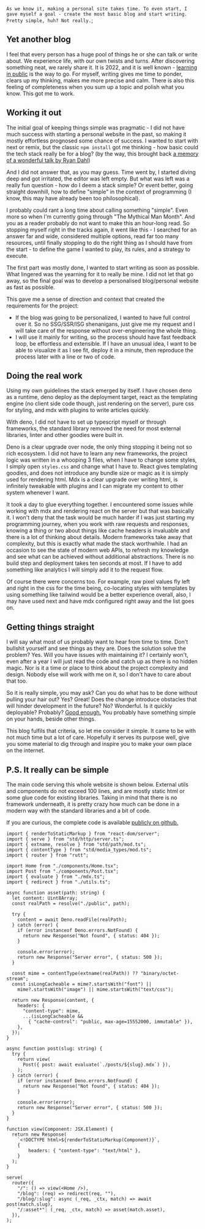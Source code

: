 `As we know it, making a personal site takes time. To even start, I gave myself a goal - create the most basic blog and start writing. Pretty simple, huh? Not really.`;

## Yet another blog

I feel that every person has a huge pool of things he or she can talk or write
about. We experience life, with our own twists and turns. After discovering
something neat, we rarely share it. It is 2022, and it is well known -
[learning in public](https://www.swyx.io/learn-in-public/) is the way to go. For
myself, writing gives me time to ponder, clears up my thinking, makes me more
precise and calm. There is also this feeling of completeness when you sum up a
topic and polish what you know. This got me to work.

## Working it out

The initial goal of keeping things simple was pragmatic - I did not have much
success with starting a personal website in the past, so making it mostly
effortless prognosed some chance of success. I wanted to start with next or
remix, but the classic `npm install` got me thinking - how basic could the tech
stack really be for a blog? (by the way, this brought back
[a memory of a wonderful talk by Ryan Dahl](https://www.youtube.com/watch?v=3NR9Spj0DmQ))

And I did not answer that, as you may guess. Time went by, I started diving deep
and got irritated, the editor was left empty. But what was left was a really fun
question - how do I deem a stack simple? Or event better, going straight
downhill, how to define "simple" in the context of programming (I know, this may
have already been too philosophical).

I probably could rant a long time about calling something "simple". Even more so
when I'm currently going through "The Mythical Man Month". And you as a reader
probably do not want to make this an hour-long read. So stopping myself right in
the tracks again, it went like this - I searched for an answer far and wide,
considered multiple options, read far too many resources, until finally stopping
to do the right thing as I should have from the start - to define the game I
wanted to play, its rules, and a strategy to execute.

The first part was mostly done, I wanted to start writing as soon as possible.
What lingered was the yearning for it to really be mine. I did not let that go
away, so the final goal was to develop a personalised blog/personal website as
fast as possible.

This gave me a sense of direction and context that created the requirements for
the project:

- If the blog was going to be personalized, I wanted to have full control over
  it. So no SSG/SSR/ISG shenanigans, just give me my request and I will take
  care of the response without over-engineering the whole thing.
- I will use it mainly for writing, so the process should have fast feedback
  loop, be effortless and extensible. If I have an unusual idea, I want to be
  able to visualize it as I see fit, deploy it in a minute, then reproduce the
  process later with a line or two of code.

## Doing the real work

Using my own guidelines the stack emerged by itself. I have chosen deno as a
runtime, deno deploy as the deployment target, react as the templating engine
(no client side code though, just rendering on the server), pure css for
styling, and mdx with plugins to write articles quickly.

With deno, I did not have to set up typescript myself or through frameworks, the
standard library removed the need for most external libraries, linter and other
goodies were built in.

Deno is a clear upgrade over node, the only thing stopping it being not so rich
ecosystem. I did not have to learn any new frameworks, the project logic was
written in a whooping 3 files, when I have to change some styles, I simply open
`styles.css` and change what I have to. React gives templating goodies, and does
not introduce any bundle size or magic as it is simply used for rendering html.
Mdx is a clear upgrade over writing html, is infinitely tweakable with plugins
and I can migrate my content to other system whenever I want.

It took a day to glue everything together. I encountered some issues while
working with mdx and rendering react on the server but that was basically it. I
won't deny that the task would be much harder if I was just starting my
programming journey, when you work with raw requests and responses, knowing a
thing or two about things like cache headers is invaluable and there is a lot of
thinking about details. Modern frameworks take away that complexity, but this is
exactly what made the stack worthwhile. I had an occasion to see the state of
modern web APIs, to refresh my knowledge and see what can be achieved without
additional abstractions. There is no build step and deployment takes ten seconds
at most. If I have to add something like analytics I will simply add it to the
request flow.

Of course there were concerns too. For example, raw pixel values fly left and
right in the css for the time being, co-locating styles with templates by using
something like tailwind would be a better experience overall, also, I may have
used next and have mdx configured right away and the list goes on.

## Getting things straight

I will say what most of us probably want to hear from time to time. Don't
bullshit yourself and see things as they are. Does the solution solve the
problem? Yes. Will you have issues with maintaining it? I certainly won't, even
after a year I will just read the code and catch up as there is no hidden magic.
Nor is it a time or place to think about the project complexity and design.
Nobody else will work with me on it, so I don't have to care about that too.

So it is really simple, you may ask? Can you do what has to be done without
pulling your hair out? Yes? Great! Does the change introduce obstacles that will
hinder development in the future? No? Wonderful. Is it quickly deployable?
Probably? [Good enough.](https://www.swyx.io/good-enough) You probably have
something simple on your hands, beside other things.

This blog fulfils that criteria, so let me consider it simple. It came to be
with not much time but a lot of care. Hopefully it serves its purpose well, give
you some material to dig through and inspire you to make your own place on the
internet.

## P.S. It really can be simple

The main code serving this whole website is shown below. External utils and
components do not exceed 100 lines, and are mostly static html or some glue code
for existing libraries. Taking in mind that there is no framework underneath, it
is pretty crazy how much can be done in a modern way with the standard libraries
and a bit of code.

If you are curious, the complete code is available
[publicly on github.](https://github.com/macieklad/maciekland)

```tsx showLineNumbers
import { renderToStaticMarkup } from "react-dom/server";
import { serve } from "std/http/server.ts";
import { extname, resolve } from "std/path/mod.ts";
import { contentType } from "std/media_types/mod.ts";
import { router } from "rutt";

import Home from "./components/Home.tsx";
import Post from "./components/Post.tsx";
import { evaluate } from "./mdx.ts";
import { redirect } from "./utils.ts";

async function asset(path: string) {
  let content: Uint8Array;
  const realPath = resolve("./public", path);

  try {
    content = await Deno.readFile(realPath);
  } catch (error) {
    if (error instanceof Deno.errors.NotFound) {
      return new Response("Not found", { status: 404 });
    }

    console.error(error);
    return new Response("Server error", { status: 500 });
  }

  const mime = contentType(extname(realPath)) ?? "binary/octet-stream";
  const isLongCacheable = mime?.startsWith("font") ||
    mime?.startsWith("image") || mime.startsWith("text/css");

  return new Response(content, {
    headers: {
      "content-type": mime,
      ...(isLongCacheable &&
        { "cache-control": "public, max-age=15552000, immutable" }),
    },
  });
}

async function post(slug: string) {
  try {
    return view(
      Post({ post: await evaluate(`./posts/${slug}.mdx`) }),
    );
  } catch (error) {
    if (error instanceof Deno.errors.NotFound) {
      return new Response("Not found", { status: 404 });
    }

    console.error(error);
    return new Response("Server error", { status: 500 });
  }
}

function view(Component: JSX.Element) {
  return new Response(
    `<!DOCTYPE html>${renderToStaticMarkup(Component)}`,
    {
        headers: { "content-type": "text/html" },
    }
  );
}

serve(
  router({
    "/": () => view(<Home />),
    "/blog": (req) => redirect(req, ""),
    "/blog/:slug": async (_req, _ctx, match) => await post(match.slug),
    "/:asset*": (_req, _ctx, match) => asset(match.asset),
  }),
);
```
